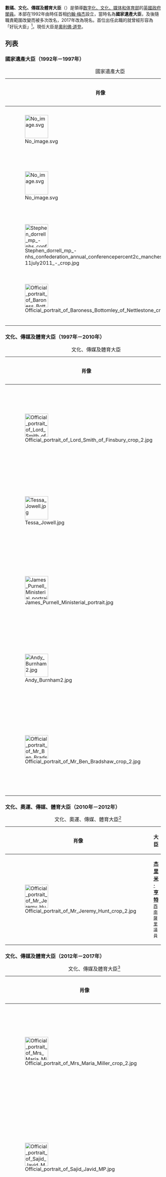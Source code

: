 {{NoteTA|G1=PoliticiansUK|G2=UK Places|G3=IT}}
{{Infobox official post
| post = 數碼、文化、傳媒及體育大臣<br><small>Secretary of State for Digital, Culture, Media and Sport
| body = {{GBR}}<br>
| flag = 
| flagsize = 
| flagcaption = 
| insignia = Royal Coat of Arms of the United Kingdom (HM Government).svg
| insigniacaption = [[英國政府|英國政府]][[英国皇家徽章|皇家徽章]]
| department = [[数字化、文化、媒体和体育部|数字化、文化、媒体和体育部]]
| image = Official portrait of Ms Nadine Dorries crop 2.jpg
| alt = 
| incumbent = [[娜汀·多里斯|娜汀·多里斯]]
| incumbentsince ={{startdate|2021|9|15}}
| style = 文化大臣<small>（非官式）</small><br />[[非常尊敬的|非常尊敬的]]<small>（官式）</small>
| residence = 
| nominator = 
| appointer = [[英國君主政體|英皇]]
| appointer_qualified = 按[[英国首相|首相]]推薦
| termlength = 
| first = {{tsl|en|David Mellor|梅樂}}
| formation = {{startdate|1992|4|11}}
| deputy = 
| salary = 
| website = {{URL|www.culture.gov.uk}}
}}
{{英國政治}}
'''數碼、文化、傳媒及體育大臣'''（{{lang-en|Secretary of State for Digital, Culture, Media and Sport}}）是領導[[数字化、文化、媒体和体育部|数字化、文化、媒体和体育部]]的[[英國政府|英國政府]][[英国内阁|閣員]]。本部在1992年由時任首相[[约翰·梅杰|约翰·梅杰]]設立，當時名為'''國家遺產大臣'''，及後隨職責範圍改變而被多次改名，2017年改為現名。首位出任此職的{{tsl|en|David Mellor|梅樂}}就曾經形容為「好玩大臣」<ref>{{cite web |url=https://www.independent.co.uk/sport/interview-david-mellor--a-more-mellow-fellow-mellors-not-for-turning-1074453.html |title=Interview: David Mellor—A more mellow fellow? Mellor's not for turning |last=Townsend |first=Nick |work=[[獨立報|The Independent on Sunday]] |date=1999-01-17 |accessdate=2009-07-12 |archive-date=2012-01-31 |archive-url=https://web.archive.org/web/20120131115525/http://www.independent.co.uk/sport/interview-david-mellor--a-more-mellow-fellow-mellors-not-for-turning-1074453.html |dead-url=no }}</ref>。現任大臣是[[奧利佛·道登|奧利佛·道登]]。

== 列表 ==

=== 國家遺產大臣（1992年－1997年）===
{| class="wikitable" style="text-align:center"
|+國家遺產大臣
! colspan=2 |肖像
! 大臣
! colspan=2 | 任期
! 政黨
! colspan=2 | 首相
|-
! style="background-color: {{Party meta/color/保守黨 (英國)}}" |
| [[File:No_image.svg|75px]]
| '''{{tsl|en|David Mellor|梅樂}}'''<br><small>[[帕特尼_(英國國會選區)|帕特尼]]議員</small>
| {{dtsgov|1992|4|11}}
| {{dtsgov|1992|9|22}}
| {{Party shading/保守黨 (英國)}} | [[保守黨_(英國)|保守黨]]
| rowspan=4 style="background-color: {{Party meta/color/保守黨 (英國)}}" | 
| rowspan=4|[[约翰·梅杰|约翰·梅杰]]
|-
! style="background-color: {{Party meta/color/保守黨 (英國)}}" |
| [[File:No_image.svg|75px]]
| '''{{tsl|en|Peter Brooke, Baron Brooke of Sutton Mandeville|博培達}}'''<br><small>[[倫敦及西敏市_(英國國會選區)|倫敦及西敏市]]議員</small>
| {{dtsgov|1992|9|25}}
| {{dtsgov|1994|7|20}}
| {{Party shading/保守黨 (英國)}} | [[保守黨_(英國)|保守黨]]
|-
! style="background-color: {{Party meta/color/保守黨 (英國)}}" |
| [[File:Stephen_dorrell_mp_-nhs_confederation_annual_conferencepercent2c_manchester-11july2011_-_crop.jpg|75px]]
| '''{{tsl|en|Stephen Dorrell|杜世勳}}'''<br><small>[[拉夫伯勒_(英國國會選區)|拉夫伯勒]]議員</small>
| {{dtsgov|1994|7|20}}
| {{dtsgov|1995|7|5}}
| {{Party shading/保守黨 (英國)}} | [[保守黨_(英國)|保守黨]]
|-
! style="background-color: {{Party meta/color/保守黨 (英國)}}" |
| [[File:Official_portrait_of_Baroness_Bottomley_of_Nettlestone_crop_2.jpg|75px]]
| '''{{tsl|en|Virginia Bottomley|包定禮夫人}}'''<br><small>[[西南薩里_(英國國會選區)|西南薩里]]議員</small>
| {{dtsgov|1995|7|5}}
| {{dtsgov|1997|5|2}}
| {{Party shading/保守黨 (英國)}} | [[保守黨_(英國)|保守黨]]
|}

=== 文化、傳媒及體育大臣（1997年－2010年）===

{| class="wikitable" style="text-align:center"
|+文化、傳媒及體育大臣
! colspan=2 |肖像
! 大臣
! colspan=2| 任期
! 政黨
! colspan=2| 首相
|-
! style="background-color: {{Party meta/color/工黨 (英國)}}" |
| [[File:Official_portrait_of_Lord_Smith_of_Finsbury_crop_2.jpg|75px]]
| '''{{tsl|en|Chris Smith, Baron Smith of Finsbury|冼敏治}}'''<br><small>[[南伊斯靈頓和芬斯貝利_(英國國會選區)|南伊斯靈頓和芬斯貝利]]議員</small>
| {{dtsgov|1997|5|3}}
| {{dtsgov|2001|6|8}}
| {{Party shading/工黨 (英國)}} | [[工黨_(英國)|工黨]]
| rowspan=2 style="background-color: {{Party meta/color/工黨 (英國)}}" | 
| rowspan=2 | [[托尼·布莱尔|托尼·布莱尔]]
|-
! style="background-color: {{Party meta/color/工黨 (英國)}}" |
| [[File:Tessa_Jowell.jpg|75px]]
| '''{{tsl|en|Tessa Jowell|蔣黛思}}'''<br><small>[[達利奇和西諾伍德_(英國國會選區)|達利奇和西諾伍德]]議員</small>
| {{dtsgov|2001|6|8}}
| {{dtsgov|2007|6|27}}
| {{Party shading/工黨 (英國)}} | [[工黨_(英國)|工黨]]
|-
! style="background-color: {{Party meta/color/工黨 (英國)}}" |
| [[File:James_Purnell_Ministerial_portrait.jpg|75px]]
| '''{{tsl|en|James Purnell|貝禮高}}'''<br><small>[[斯泰利布里奇和海德_(英國國會選區)|斯泰利布里奇和海德]]議員</small>
| {{dtsgov|2007|6|28}}
| {{dtsgov|2008|1|24}}
| {{Party shading/工黨 (英國)}} | [[工黨_(英國)|工黨]]
| rowspan=3 style="background-color: {{Party meta/color/工黨 (英國)}}" | 
| rowspan=3|[[戈登·布朗|戈登·布朗]]
|-
! style="background-color: {{Party meta/color/工黨 (英國)}}" |
| [[File:Andy_Burnham2.jpg|75px]]
| '''[[安迪·伯纳姆|安迪·伯纳姆]]'''<br><small>[[利_(英國國會選區)|利]]議員</small>
| {{dtsgov|2008|1|24}}
| {{dtsgov|2009|6|5}}
| {{Party shading/工黨 (英國)}} | [[工黨_(英國)|工黨]]
|-
! style="background-color: {{Party meta/color/工黨 (英國)}}" |
| [[File:Official_portrait_of_Mr_Ben_Bradshaw_crop_2.jpg|75px]]
| '''[[本·布拉德肖|本·布拉德肖]]'''<br><small>[[埃克塞特_(英國國會選區)|埃克塞特]]議員</small>
| {{dtsgov|2009|6|5}}
| {{dtsgov|2010|5|11}}
| {{Party shading/工黨 (英國)}} | [[工黨_(英國)|工黨]]
|}

=== 文化、奧運、傳媒、體育大臣（2010年－2012年）===

{| class="wikitable" style="text-align:center"
|+文化、奧運、傳媒、體育大臣<ref>{{Cite web|title=Secretary of State for Culture, Olympics, Media and Sport - GOV.UK|url=https://www.gov.uk/government/ministers/secretary-of-state-for-culture-olympics-media-and-sport|accessdate=2020-09-10|work=www.gov.uk|language=en|archive-date=2020-12-25|archive-url=https://web.archive.org/web/20201225112726/https://www.gov.uk/government/ministers/secretary-of-state-for-culture-olympics-media-and-sport|dead-url=no}}</ref>
! colspan=2 |肖像
! 大臣
! colspan=2| 任期
! 政黨
! 內閣
|-
! style="background-color: {{Party meta/color/保守黨 (英國)}}" |
| [[File:Official_portrait_of_Mr_Jeremy_Hunt_crop_2.jpg|75px]]
| '''[[杰里米·亨特|杰里米·亨特]]'''<br><small>[[西南薩里_(英國國會選區)|西南薩里]]議員</small>
| {{dtsgov|2010|5|12}}
| {{dtsgov|2012|9|4}}
| {{Party shading/保守黨 (英國)}} | [[保守黨_(英國)|保守黨]]
| {{Party shading/聯合政府}} | [[甘民樂與紀理歷聯合內閣|甘民樂－紀理歷]]<Br><small>（[[保守黨_(英國)|保守]]－[[自由民主黨_(英國)|自民]]）</small>
|}

=== 文化、傳媒及體育大臣（2012年－2017年）===
{| class="wikitable" style="text-align:center"
|+文化、傳媒及體育大臣<ref>{{Cite web|title=Secretary of State for Culture, Media and Sport - GOV.UK|url=https://www.gov.uk/government/ministers/secretary-of-state-for-culture-media-and-sport#past-role-holders|accessdate=2020-09-10|work=www.gov.uk|language=en|archive-date=2020-10-07|archive-url=https://web.archive.org/web/20201007133219/https://www.gov.uk/government/ministers/secretary-of-state-for-culture-media-and-sport#past-role-holders|dead-url=no}}</ref>
! colspan=2 |肖像
! 大臣
! colspan=2| 任期
! 政黨
! 內閣
|-
! style="background-color: {{Party meta/color/保守黨 (英國)}}" |
| [[File:Official_portrait_of_Mrs_Maria_Miller_crop_2.jpg|75px]]
| '''[[玛利亚·米勒|玛利亚·米勒]]'''<br><small>[[貝辛斯托克_(英國國會選區)|貝辛斯托克]]議員</small>
| {{dtsgov|2012|9|4}}
| {{dtsgov|2014|4|9}}
| {{Party shading/保守黨 (英國)}} | [[保守黨_(英國)|保守黨]]
| rowspan=2 {{Party shading/聯合政府}} | [[甘民樂與紀理歷聯合內閣|甘民樂－紀理歷]]<Br><small>（[[保守黨_(英國)|保守]]－[[自由民主黨_(英國)|自民]]）</small>
|-
! style="background-color: {{Party meta/color/保守黨 (英國)}}" |
| [[File:Official_portrait_of_Sajid_Javid_MP.jpg|75px]]
| '''[[薩吉德·賈偉德|薩吉德·賈偉德]]'''<br><small>[[布羅姆斯格羅夫_(英國國會選區)|布羅姆斯格羅夫]]議員</small>
| {{dtsgov|2014|4|9}}
| {{dtsgov|2015|5|11}}
| {{Party shading/保守黨 (英國)}} | [[保守黨_(英國)|保守黨]]
|-
! style="background-color: {{Party meta/color/保守黨 (英國)}}" |
| [[File:Official_portrait_of_Mr_John_Whittingdale_crop_2.jpg|75px]]
| '''[[约翰·惠廷戴尔|约翰·惠廷戴尔]]'''<br><small>[[莫爾登_(英國國會選區)|莫爾登]]議員</small>
| {{dtsgov|2015|5|11}}
| {{dtsgov|2016|7|14}}
| {{Party shading/保守黨 (英國)}} | [[保守黨_(英國)|保守黨]]
| {{Party shading/保守黨 (英國)}} | [[第二次卡梅伦内阁|甘民樂<br><small>（第2次）</small>]]
|-
! style="background-color: {{Party meta/color/保守黨 (英國)}}" |
| [[File:Karen_Bradley_MP_2015.jpg|75px]]
| '''[[卡倫·布拉德利|卡倫·布拉德利]]'''<br><small>[[斯塔福德郡穆爾蘭茲_(英國國會選區)|斯塔福德郡穆爾蘭茲]]議員</small>
| {{dtsgov|2016|7|14}}
| {{dtsgov|2017|7|3}}
| {{Party shading/保守黨 (英國)}} | [[保守黨_(英國)|保守黨]]
| {{Party shading/保守黨 (英國)}} | [[第一次文翠珊內閣|文翠珊<br><small>（第1次）</small>]]
|}

=== 數碼、文化、傳媒及體育大臣（2017年至今）===
隨著數位事務日漸增加，本部名稱在2017年加入「數位」二字<ref>{{cite web |url=https://www.gov.uk/government/news/change-of-name-for-dcms |title=Change of name for DCMS |website=GOV.UK |accessdate=2017-11-11 |archive-date=2019-07-07 |archive-url=https://web.archive.org/web/20190707011454/https://www.gov.uk/government/news/change-of-name-for-dcms |dead-url=no }}</ref>。

{| class="wikitable" style="text-align:center"
|+數碼、文化、傳媒及體育大臣<ref>{{Cite web|title=Secretary of State for Digital, Culture, Media and Sport - GOV.UK|url=https://www.gov.uk/government/ministers/secretary-of-state-for-digital-culture-media-and-sport#past-role-holders|accessdate=2020-09-10|work=www.gov.uk|language=en|archive-date=2021-03-01|archive-url=https://web.archive.org/web/20210301123848/https://www.gov.uk/government/ministers/secretary-of-state-for-digital-culture-media-and-sport#past-role-holders|dead-url=no}}</ref>
! colspan=2 | 肖像
! 大臣
! colspan=2 | 任期
! 政黨
! 內閣
|-
! style="background-color: {{Party meta/color/保守黨 (英國)}}" |
| [[File:Karen_Bradley_MP_2015.jpg|75px]]
| '''[[卡倫·布拉德利|卡倫·布拉德利]]'''<br><small>[[斯塔福德郡穆爾蘭茲_(英國國會選區)|斯塔福德郡穆爾蘭茲]]議員</small>
| {{dtsgov|2017|7|3}}
| {{dtsgov|2018|1|8}}
| {{Party shading/保守黨 (英國)}} | [[保守黨_(英國)|保守黨]]
| rowspan=3 {{Party shading/保守黨 (英國)}} | [[第二次文翠珊內閣|文翠珊<br><small>（第2次）</small>]]
|-
! style="background-color: {{Party meta/color/保守黨 (英國)}}" |
| [[File:Official_portrait_of_Matt_Hancock_crop_2.jpg|75px]]
| '''[[马修·汉考克|马修·汉考克]]'''<br><small>[[西薩福克_(英國國會選區)|西薩福克]]議員</small>
| {{dtsgov|2018|1|8}}
| {{dtsgov|2018|7|8}}
| {{Party shading/保守黨 (英國)}} | [[保守黨_(英國)|保守黨]]
|-
! style="background-color: {{Party meta/color/保守黨 (英國)}}" |
| [[File:Jeremy_Wright_MP.jpg|75px]]
| '''[[杰里米·赖特|杰里米·赖特]]'''<br><small>[[凱尼爾沃思和紹瑟姆_(英國國會選區)|凱尼爾沃思和紹瑟姆]]議員</small>
| {{dtsgov|2018|7|9}}
| {{dtsgov|2019|7|24}}
| {{Party shading/保守黨 (英國)}} | [[保守黨_(英國)|保守黨]]
|-
! style="background-color: {{Party meta/color/保守黨 (英國)}}" |
| rowspan="2" | [[File:Official_portrait_of_Baroness_Morgan_of_Cotes_crop_2.jpg|75px]]
| rowspan="2" | '''[[妮基·摩根|高斯的莫麗琪女男爵]]'''<br><small>[[拉夫伯勒_(英國國會選區)|拉夫伯勒]]議員<br>（直至[[2019年英國大選|2019年12月]]）</small>
| rowspan="2" | {{dtsgov|2019|7|24}}
| rowspan="2" | {{dtsgov|2020|2|13}}
| rowspan="2" {{Party shading/保守黨 (英國)}} | [[保守黨_(英國)|保守黨]]
| {{Party shading/保守黨 (英國)}} | [[第一次約翰遜內閣|莊漢生<br><small>（第1次）</small>]]
|-
! style="background-color: {{Party meta/color/保守黨 (英國)}}" |
| rowspan="2" {{Party shading/保守黨 (英國)}} |[[第二次約翰遜內閣|莊漢生<br><small>（第2次）</small>]]
|-
! style="background-color: {{Party meta/color/保守黨 (英國)}}" |
| [[File:Official_portrait_of_Rt_Hon_Oliver_Dowden_MP_crop_2.jpg|75px]]
| '''[[奧利佛·道登|奧利佛·道登]]'''<br><small>[[赫茨米爾_(英國國會選區)|赫茨米爾]]議員</small>
| {{dtsgov|2020|2|13}}
| 現任
| {{Party shading/保守黨 (英國)}} | [[保守黨_(英國)|保守黨]]
|}

== 參見 ==
* {{tsl|en|Shadow Secretary of State for Culture, Media and Sport|影子數碼、文化、傳媒及體育大臣}}
* {{tsl|en|Digital, Culture, Media and Sport Committee|數碼、文化、傳媒及體育委員會}}

== 參考文獻 ==
{{reflist}}

{{英國內閣大臣}}

[[Category:文化部長|Category:文化部長]]
[[Category:英國政府官員|Category:英國政府官員]]
[[Category:1992年英國建立|Category:1992年英國建立]]